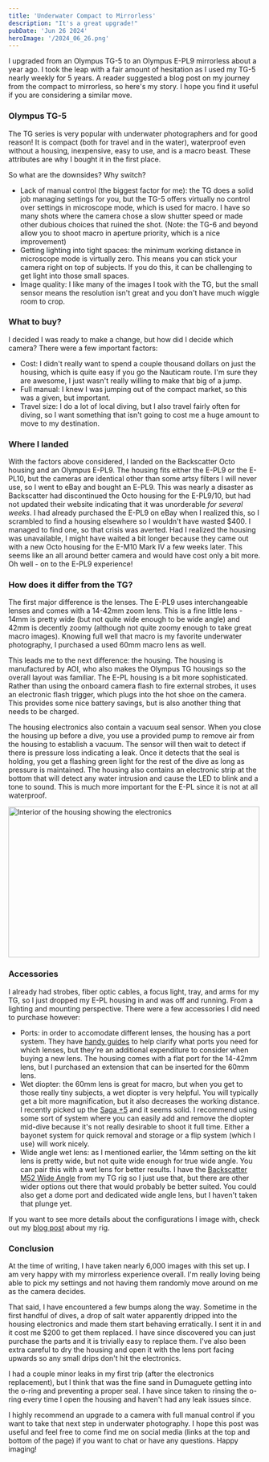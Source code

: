 ```yaml
---
title: 'Underwater Compact to Mirrorless'
description: "It's a great upgrade!"
pubDate: 'Jun 26 2024'
heroImage: '/2024_06_26.png'
---
```



I upgraded from an Olympus TG-5 to an Olympus E-PL9 mirrorless about a year ago. I took the leap with a fair amount of hesitation as I used my TG-5 nearly weekly for 5 years. A reader suggested a blog post on my journey from the compact to mirrorless, so here's my story. I hope you find it useful if you are considering a similar move.

### Olympus TG-5

The TG series is very popular with underwater photographers and for good reason! It is compact (both for travel and in the water), waterproof even without a housing, inexpensive, easy to use, and is a macro beast. These attributes are why I bought it in the first place. 

So what are the downsides? Why switch?

* Lack of manual control (the biggest factor for me): the TG does a solid job managing settings for you, but the TG-5 offers virtually no control over settings in microscope mode, which is used for macro. I have so many shots where the camera chose a slow shutter speed or made other dubious choices that ruined the shot. (Note: the TG-6 and beyond allow you to shoot macro in aperture priority, which is a nice improvement)
* Getting lighting into tight spaces: the minimum working distance in microscope mode is virtually zero. This means you can stick your camera right on top of subjects. If you do this, it can be challenging to get light into those small spaces.
* Image quality: I like many of the images I took with the TG, but the small sensor means the resolution isn't great and you don't have much wiggle room to crop.

### What to buy?

I decided I was ready to make a change, but how did I decide which camera? There were a few important factors:

* Cost: I didn't really want to spend a couple thousand dollars on just the housing, which is quite easy if you go the Nauticam route. I'm sure they are awesome, I just wasn't really willing to make that big of a jump.
* Full manual: I knew I was jumping out of the compact market, so this was a given, but important.
* Travel size: I do a lot of local diving, but I also travel fairly often for diving, so I want something that isn't going to cost me a huge amount to move to my destination.

### Where I landed

With the factors above considered, I landed on the Backscatter Octo housing and an Olympus E-PL9. The housing fits either the E-PL9 or the E-PL10, but the cameras are identical other than some artsy filters I will never use, so I went to eBay and bought an E-PL9. This was nearly a disaster as Backscatter had discontinued the Octo housing for the E-PL9/10, but had not updated their website indicating that it was unorderable _for several weeks_. I had already purchased the E-PL9 on eBay when I realized this, so I scrambled to find a housing elsewhere so I wouldn't have wasted $400. I managed to find one, so that crisis was averted. Had I realized the housing was unavailable, I might have waited a bit longer because they came out with a new Octo housing for the E-M10 Mark IV a few weeks later. This seems like an all around better camera and would have cost only a bit more. Oh well - on to the E-PL9 experience!

### How does it differ from the TG?

The first major difference is the lenses. The E-PL9 uses interchangeable lenses and comes with a 14-42mm zoom lens. This is a fine little lens - 14mm is pretty wide (but not quite wide enough to be wide angle) and 42mm is decently zoomy (although not quite zoomy enough to take great macro images). Knowing full well that macro is my favorite underwater photography, I purchased a used 60mm macro lens as well.

This leads me to the next difference: the housing. The housing is manufactured by AOI, who also makes the Olympus TG housings so the overall layout was familiar. The E-PL housing is a bit more sophisticated. Rather than using the onboard camera flash to fire external strobes, it uses an electronic flash trigger, which plugs into the hot shoe on the camera. This provides some nice battery savings, but is also another thing that needs to be charged. 

The housing electronics also contain a vacuum seal sensor. When you close the housing up before a dive, you use a provided pump to remove air from the housing to establish a vacuum. The sensor will then wait to detect if there is pressure loss indicating a leak. Once it detects that the seal is holding, you get a flashing green light for the rest of the dive as long as pressure is maintained. The housing also contains an electronic strip at the bottom that will detect any water intrusion and cause the LED to blink and a tone to sound. This is much more important for the E-PL since it is not at all waterproof.

<Image src="/2024_06_26_housing.png" alt="Interior of the housing showing the electronics" width="500" height="300" />

### Accessories

I already had strobes, fiber optic cables, a focus light, tray, and arms for my TG, so I just dropped my E-PL housing in and was off and running. From a lighting and mounting perspective. There were a few accessories I did need to purchase however:
* Ports: in order to accomodate different lenses, the housing has a port system. They have <a href="https://www.backscatter.com/images/article/content/Olympus-PEN-E-PL10/Olympus_E-PL10_System_Chart.pdf" target="_blank">handy guides</a> to help clarify what ports you need for which lenses, but they're an additional expenditure to consider when buying a new lens. The housing comes with a flat port for the 14-42mm lens, but I purchased an extension that can be inserted for the 60mm lens.
* Wet diopter: the 60mm lens is great for macro, but when you get to those really tiny subjects, a wet diopter is very helpful. You will typically get a bit more magnification, but it also decreases the working distance. I recently picked up the <a href="https://www.backscatter.com/SAGA-5-Diopter-Achromatic-Close-Up-Macro-Lens" target="_blank">Saga +5</a> and it seems solid. I recommend using some sort of system where you can easily add and remove the diopter mid-dive because it's not really desirable to shoot it full time. Either a bayonet system for quick removal and storage or a flip system (which I use) will work nicely.
* Wide angle wet lens: as I mentioned earlier, the 14mm setting on the kit lens is pretty wide, but not quite wide enough for true wide angle. You can pair this with a wet lens for better results. I have the <a href="https://www.backscatter.com/Backscatter-M52-Underwater-0.50X-120-Wide-Angle-Wet-Lens" target="_blank">Backscatter M52 Wide Angle</a> from my TG rig so I just use that, but there are other wider options out there that would probably be better suited. You could also get a dome port and dedicated wide angle lens, but I haven't taken that plunge yet.

If you want to see more details about the configurations I image with, check out my [blog post](/2024-05-01-underwater-photo-rig/) about my rig.

### Conclusion

At the time of writing, I have taken nearly 6,000 images with this set up. I am very happy with my mirrorless experience overall. I'm really loving being able to pick my settings and not having them randomly move around on me as the camera decides.

That said, I have encountered a few bumps along the way. Sometime in the first handful of dives, a drop of salt water apparently dripped into the housing electronics and made them start behaving erratically. I sent it in and it cost me $200 to get them replaced. I have since discovered you can just purchase the parts and it is trivially easy to replace them. I've also been extra careful to dry the housing and open it with the lens port facing upwards so any small drips don't hit the electronics.

I had a couple minor leaks in my first trip (after the electronics replacement), but I think that was the fine sand in Dumaguete getting into the o-ring and preventing a proper seal. I have since taken to rinsing the o-ring every time I open the housing and haven't had any leak issues since.

I highly recommend an upgrade to a camera with full manual control if you want to take that next step in underwater photography. I hope this post was useful and feel free to come find me on social media (links at the top and bottom of the page) if you want to chat or have any questions. Happy imaging!